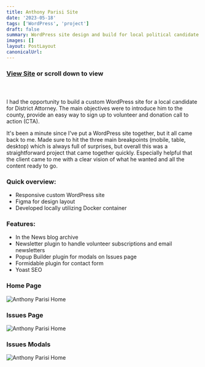 ```yaml
---
title: Anthony Parisi Site
date: '2023-05-18'
tags: ['WordPress', 'project']
draft: false
summary: WordPress site design and build for local political candidate.
images: []
layout: PostLayout
canonicalUrl:
---
```


### **[View Site](https://parisi4da2023.com/)** or scroll down to view

#### &nbsp;

I had the opportunity to build a custom WordPress site for a local candidate for District Attorney. The main objectives were to introduce him to the county, provide an easy way to sign up to volunteer and donation call to action (CTA).

It's been a minute since I've put a WordPress site together, but it all came back to me. Made sure to hit the three main breakpoints (mobile, table, desktop) which is always full of surprises, but overall this was a straightforward project that came together quickly. Especially helpful that the client came to me with a clear vision of what he wanted and all the content ready to go.

### Quick overview:

- Responsive custom WordPress site
- Figma for design layout
- Developed locally utilizing Docker container

### Features:

- In the News blog archive
- Newsletter plugin to handle volunteer subscriptions and email newsletters
- Popup Builder plugin for modals on Issues page
- Formidable plugin for contact form
- Yoast SEO

### Home Page

![Anthony Parisi Home](/static/images/projects/parisi/parisi-home.png)

### Issues Page

![Anthony Parisi Home](/static/images/projects/parisi/parisi-issues.png)

### Issues Modals

![Anthony Parisi Home](/static/images/projects/parisi/parisi-issues-modal.png)
